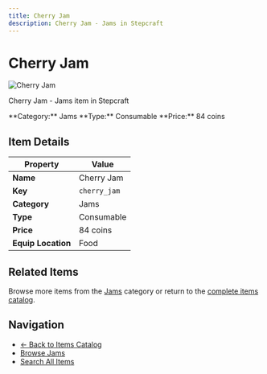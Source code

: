 ```yaml
---
title: Cherry Jam
description: Cherry Jam - Jams in Stepcraft
---
```


# Cherry Jam

<div className="flex items-start gap-6 mb-8">
  <div className="flex-shrink-0">
    <img src="/assets/resources/foraging/cherry_jam.png" alt="Cherry Jam" className="w-24 h-24 border rounded-lg" />
  </div>
  <div className="flex-1">
    <div className="space-y-2">
      <p className="text-lg text-muted-foreground">Cherry Jam - Jams item in Stepcraft</p>
      <div className="flex flex-wrap gap-4 text-sm">
        <span className="px-2 py-1 bg-blue-100 dark:bg-blue-900 rounded-md">
          **Category:** Jams
        </span>
        <span className="px-2 py-1 bg-green-100 dark:bg-green-900 rounded-md">
          **Type:** Consumable
        </span>
        <span className="px-2 py-1 bg-yellow-100 dark:bg-yellow-900 rounded-md">
          **Price:** 84 coins
        </span>
      </div>
    </div>
  </div>
</div>

## Item Details

| Property | Value |
|----------|-------|
| **Name** | Cherry Jam |
| **Key** | `cherry_jam` |
| **Category** | Jams |
| **Type** | Consumable |
| **Price** | 84 coins |
| **Equip Location** | Food |





## Related Items

Browse more items from the [Jams](/docs/items#jams) category or return to the [complete items catalog](/docs/items).

## Navigation

- [← Back to Items Catalog](/docs/items)
- [Browse Jams](/docs/items#jams)
- [Search All Items](/search)
